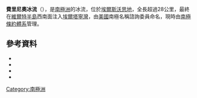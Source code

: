 {{coord|73|43|S|83|49|W|source:GNIS|display=title}}

'''費里尼奧冰流'''（{{lang-en|Ferrigno Ice Stream}}），是[[南極洲|南極洲]]的冰流，位於[[埃爾斯沃思地|埃爾斯沃思地]]，全長超過28公里，最終在[[維爾特半島|維爾特半島]]西南面注入[[埃爾塔寧灣|埃爾塔寧灣]]，由[[美國|美國]]南極名稱諮詢委員命名，現時由[[南極條約體系|南極條約體系]]管理。

==參考資料==
*{{cite journal |last1=Bingham |first1=Robert G. |last2=Ferraccioli |first2=Fausto |last3=King |first3=Edward C. |last4=Larter |first4=Robert D. |last5=Pritchard |first5=Hamish D. |last6=Smith |first6=Andrew M. |last7=Vaughan |first7=David G. |year=2012 |title=Inland thinning of West Antarctic Ice Sheet steered along sub-glacial rifts |journal=Nature |volume=487 |issue= |pages=468–471 |publisher= |doi=10.1038/nature11292 |url= |accessdate=25 July 2012 }}
*{{citation |last= |first= |authorlink= |title=Hidden Rift Valley Discovered Beneath West Antarctica Reveals New Insight Into Ice Loss |publisher=ScienceDaily.com |date=July 25, 2012 |url=http://www.sciencedaily.com/releases/2012/07/120725132208.htm |accessdate=July 27, 2012 |archive-date=2021-02-13 |archive-url=https://web.archive.org/web/20210213230343/http://www.sciencedaily.com/releases/2012/07/120725132208.htm |dead-url=no }}
*{{cite gnis | type = antarid | id = 18342| name = Ferrigno Ice Stream | accessdate = 2012-03-21}}
*{{usgs-gazetteer|id=18342}}

{{DEFAULTSORT:Ferrigno Ice Stream}}
[[Category:南極洲|Category:南極洲]]


{{EllsworthLand-geo-stub}}